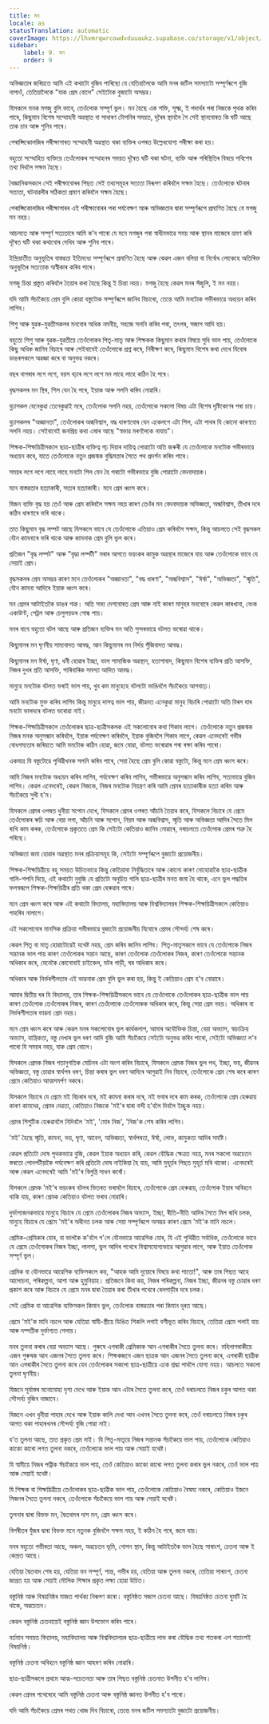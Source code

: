 ```yaml
---
title: মন
locale: as
statusTranslation: automatic
coverImage: https://lhvmrqwrcowdvduuaukz.supabase.co/storage/v1/object/public/strapi-uploads/small_cover-educacion-fundamental.webp-2d51a7828a2b1309555be27f7e2a61a0.webp
sidebar:
    label: 9. মন
    order: 9
---
```

অভিজ্ঞতাৰ জৰিয়তে আমি এই কথাটো বুজিব পাৰিছো যে যেতিয়ালৈকে আমি মনৰ জটিল সমস্যাটো সম্পূৰ্ণৰূপে বুজি নাপাওঁ, তেতিয়ালৈকে "যাক প্ৰেম বোলে" সেইটোক বুজাটো অসম্ভৱ।

যিসকলে মনক মগজু বুলি ভাবে, তেওঁলোক সম্পূৰ্ণ ভুল। মন হৈছে এক শক্তি, সূক্ষ্ম, ই পদাৰ্থৰ পৰা নিজকে পৃথক কৰিব পাৰে, কিছুমান বিশেষ সম্মোহনী অৱস্থাত বা সাধাৰণ টোপনিৰ সময়ত, দূৰৈৰ স্থানলৈ গৈ সেই স্থানবোৰত কি ঘটি আছে তাক চাব আৰু শুনিব পাৰে।

পেৰাপ্সিকোলজিৰ পৰীক্ষাগাৰত সম্মোহনী অৱস্থাত থকা ব্যক্তিৰ ওপৰত উল্লেখযোগ্য পৰীক্ষা কৰা হয়।

বহুতো সম্মোহিত ব্যক্তিয়ে তেওঁলোকৰ সম্মোহনৰ সময়ত দূৰৈত ঘটি থকা ঘটনা, ব্যক্তি আৰু পৰিস্থিতিৰ বিষয়ে সবিশেষ তথ্য দিবলৈ সক্ষম হৈছে।

বৈজ্ঞানিকসকলে সেই পৰীক্ষাবোৰৰ পিছত সেই তথ্যসমূহৰ সত্যতা নিৰূপণ কৰিবলৈ সক্ষম হৈছে। তেওঁলোকে ঘটনাৰ সত্যতা, ঘটনাৱলীৰ সঠিকতা প্ৰমাণ কৰিবলৈ সক্ষম হৈছে।

পেৰাপ্সিকোলজিৰ পৰীক্ষাগাৰৰ এই পৰীক্ষাবোৰৰ পৰা পৰ্যবেক্ষণ আৰু অভিজ্ঞতাৰ দ্বাৰা সম্পূৰ্ণৰূপে প্ৰমাণিত হৈছে যে মগজু মন নহয়।

আচলতে আৰু সম্পূৰ্ণ সত্যতাৰে আমি ক’ব পাৰো যে মনে মগজুৰ পৰা স্বাধীনভাৱে সময় আৰু স্থানৰ মাজেৰে ভ্ৰমণ কৰি দূৰৈত ঘটি থকা কথাবোৰ দেখিব আৰু শুনিব পাৰে।

ইন্দ্ৰিয়াতীত অনুভূতিৰ বাস্তৱতা ইতিমধ্যে সম্পূৰ্ণৰূপে প্ৰমাণিত হৈছে আৰু কেৱল এজন বলিয়া বা নিৰ্বোধ লোকেহে অতিৰিক্ত অনুভূতিৰ সত্যতাক অস্বীকাৰ কৰিব পাৰে।

মগজু চিন্তা প্ৰস্তুত কৰিবলৈ তৈয়াৰ কৰা হৈছে কিন্তু ই চিন্তা নহয়। মগজু হৈছে কেৱল মনৰ সঁজুলি, ই মন নহয়।

যদি আমি সঁচাকৈয়ে প্ৰেম বুলি কোৱা বস্তুটোক সম্পূৰ্ণৰূপে জানিব বিচাৰো, তেন্তে আমি মনটোক গভীৰভাৱে অধ্যয়ন কৰিব লাগিব।

শিশু আৰু যুৱক-যুৱতীসকলৰ মনবোৰ অধিক নমনীয়, সহজে সলনি কৰিব পৰা, তৎপৰ, সজাগ আদি হয়।

বহুতো শিশু আৰু যুৱক-যুৱতীয়ে তেওঁলোকৰ পিতৃ-মাতৃ আৰু শিক্ষকক কিছুমান কথাৰ বিষয়ে সুধি ভাল পায়, তেওঁলোকে কিছু অধিক জানিব বিচাৰে আৰু সেইবাবেই তেওঁলোকে প্ৰশ্ন কৰে, নিৰীক্ষণ কৰে, কিছুমান বিশেষ কথা দেখে যিবোৰ ডাঙৰসকলে অৱজ্ঞা কৰে বা অনুভৱ নকৰে।

বছৰ বাগৰাৰ লগে লগে, বয়স বঢ়াৰ লগে লগে মন লাহে লাহে কঠিন হৈ পৰে।

বৃদ্ধসকলৰ মন স্থিৰ, শিল যেন হৈ পৰে, ইয়াক আৰু সলনি কৰিব নোৱাৰি।

বুঢ়াসকল যেনেকুৱা তেনেকুৱাই মৰে, তেওঁলোক সলনি নহয়, তেওঁলোকে সকলো বিষয় এটা বিশেষ দৃষ্টিকোণৰ পৰা চায়।

বুঢ়াসকলৰ "অজ্ঞানতা", তেওঁলোকৰ অন্ধবিশ্বাস, বদ্ধ ধাৰণাবোৰ যেন একেলগে এটা শিল, এটা পাথৰ যি কোনো কাৰণতে সলনি নহয়। সেইবাবেই জনপ্ৰিয় কথা এষাৰ আছে "স্বভাৱ মৰণলৈকে নাযায়"।

শিক্ষক-শিক্ষয়িত্ৰীসকলে ছাত্ৰ-ছাত্ৰীৰ ব্যক্তিত্ব গঢ় দিয়াৰ দায়িত্ব লোৱাটো অতি জৰুৰী যে তেওঁলোকে মনটোক গভীৰভাৱে অধ্যয়ন কৰে, যাতে তেওঁলোকে নতুন প্ৰজন্মক বুদ্ধিমত্তাৰ সৈতে পথ প্ৰদৰ্শন কৰিব পাৰে।

সময়ৰ লগে লগে লাহে লাহে মনটো শিল যেন হৈ পৰাটো গভীৰভাৱে বুজি পোৱাটো বেদনাদায়ক।

মনে বাস্তৱতাৰ হত্যাকাৰী, সত্যৰ হত্যাকাৰী। মনে প্ৰেম ধ্বংস কৰে।

যিজন ব্যক্তি বৃদ্ধ হয় তেওঁ আৰু প্ৰেম কৰিবলৈ সক্ষম নহয় কাৰণ তেওঁৰ মন বেদনাদায়ক অভিজ্ঞতা, অন্ধবিশ্বাস, তীখাৰ দৰে কঠিন ধাৰণাৰে ভৰি থাকে।

তাত কিছুমান বৃদ্ধ লম্পট আছে যিসকলে ভাবে যে তেওঁলোকে এতিয়াও প্ৰেম কৰিবলৈ সক্ষম, কিন্তু আচলতে সেই বৃদ্ধসকল যৌন কামনাৰে ভৰি থাকে আৰু কামনাক প্ৰেম বুলি ভুল কৰে।

প্ৰতিজন "বৃদ্ধ লম্পট" আৰু "বৃদ্ধা লম্পটী" মৰাৰ আগতে ভয়ংকৰ কামুক অৱস্থাৰ মাজেৰে যায় আৰু তেওঁলোকে ভাবে যে সেয়াই প্ৰেম।

বৃদ্ধসকলৰ প্ৰেম অসম্ভৱ কাৰণ মনে তেওঁলোকৰ "অজ্ঞানতা", "বদ্ধ ধাৰণা", "অন্ধবিশ্বাস", "ঈৰ্ষা", "অভিজ্ঞতা", "স্মৃতি", যৌন কামনা আদিৰে ইয়াক ধ্বংস কৰে।

মন প্ৰেমৰ আটাইতকৈ ডাঙৰ শত্ৰু। অতি সভ্য দেশবোৰত প্ৰেম আৰু নাই কাৰণ মানুহৰ মনবোৰে কেৱল কাৰখানা, বেংক একাউণ্ট, পেট্ৰল আৰু চেলুলয়ডৰ গোন্ধ পায়।

মনৰ বাবে বহুতো বটল আছে আৰু প্ৰতিজন ব্যক্তিৰ মন অতি সুন্দৰভাৱে বটলত ভৰোৱা থাকে।

কিছুমানৰ মন ঘৃণনীয় সাম্যবাদত আবদ্ধ, আন কিছুমানৰ মন নিৰ্দয় পুঁজিবাদত আবদ্ধ।

কিছুমানৰ মন ঈৰ্ষা, ঘৃণা, ধনী হোৱাৰ ইচ্ছা, ভাল সামাজিক অৱস্থান, হতাশাবাদ, কিছুমান বিশেষ ব্যক্তিৰ প্ৰতি আসক্তি, নিজৰ দুখৰ প্ৰতি আসক্তি, পাৰিবাৰিক সমস্যা আদিত আবদ্ধ।

মানুহে মনটোক বটলত ভৰাই ভাল পায়, খুব কম মানুহেহে বটলটো ভাঙিবলৈ সঁচাকৈয়ে আগবাঢ়ে।

আমি মনটোক মুক্ত কৰিব লাগিব কিন্তু মানুহে দাসত্ব ভাল পায়, জীৱনত এনেকুৱা মানুহ বিচাৰি পোৱাটো অতি বিৰল যাৰ মনটো ভালদৰে বটলত ভৰোৱা নাই।

শিক্ষক-শিক্ষয়িত্ৰীসকলে তেওঁলোকৰ ছাত্ৰ-ছাত্ৰীসকলক এই সকলোবোৰ কথা শিকাব লাগে। তেওঁলোকে নতুন প্ৰজন্মক নিজৰ মনক অনুসন্ধান কৰিবলৈ, ইয়াক পৰ্যবেক্ষণ কৰিবলৈ, ইয়াক বুজিবলৈ শিকাব লাগে, কেৱল এনেদৰেই গভীৰ বোধগম্যতাৰ জৰিয়তে আমি মনটোক কঠিন হোৱা, জমে যোৱা, বটলত ভৰোৱাৰ পৰা ৰক্ষা কৰিব পাৰো।

একমাত্ৰ যি বস্তুটোৱে পৃথিৱীখনক সলনি কৰিব পাৰে, সেয়া হৈছে প্ৰেম বুলি কোৱা বস্তুটো, কিন্তু মনে প্ৰেম ধ্বংস কৰে।

আমি নিজৰ মনটোক অধ্যয়ন কৰিব লাগিব, পৰ্যবেক্ষণ কৰিব লাগিব, গভীৰভাৱে অনুসন্ধান কৰিব লাগিব, সত্যভাৱে বুজিব লাগিব। কেৱল এনেদৰেই, কেৱল নিজকে, নিজৰ মনটোক নিয়ন্ত্ৰণ কৰি আমি প্ৰেমৰ হত্যাকাৰীক হত্যা কৰিম আৰু সঁচাকৈয়ে সুখী হ'ম।

যিসকলে প্ৰেমৰ ওপৰত ধুনীয়া সপোন দেখে, যিসকলে প্ৰেমৰ ওপৰত আঁচনি তৈয়াৰ কৰে, যিসকলে বিচাৰে যে প্ৰেমে তেওঁলোকৰ ৰুচি আৰু বেয়া লগা, আঁচনি আৰু সপোন, নিয়ম আৰু অন্ধবিশ্বাস, স্মৃতি আৰু অভিজ্ঞতা আদিৰ সৈতে মিল ৰাখি কাম কৰক, তেওঁলোকে প্ৰকৃততে প্ৰেম কি সেইটো কেতিয়াও জানিব নোৱাৰে, দৰাচলতে তেওঁলোক প্ৰেমৰ শত্ৰু হৈ পৰিছে।

অভিজ্ঞতা জমা হোৱাৰ অৱস্থাত মনৰ প্ৰক্ৰিয়াসমূহ কি, সেইটো সম্পূৰ্ণৰূপে বুজাটো প্ৰয়োজনীয়।

শিক্ষক-শিক্ষয়িত্ৰীয়ে বহু সময়ত উচিতভাৱে কিন্তু কেতিয়াবা নিৰ্বুদ্ধিতাৰে আৰু কোনো কাৰণ নোহোৱাকৈ ছাত্ৰ-ছাত্ৰীক গালি-শপনি দিয়ে, এই কথাটো নুবুজি যে প্ৰতিটো অনুচিত গালি ছাত্ৰ-ছাত্ৰীৰ মনত জমা হৈ থাকে, এনে ভুল পদ্ধতিৰ ফলস্বৰূপে শিক্ষক-শিক্ষয়িত্ৰীৰ প্ৰতি থকা প্ৰেম হেৰুৱাব পাৰে।

মনে প্ৰেম ধ্বংস কৰে আৰু এই কথাটো বিদ্যালয়, মহাবিদ্যালয় আৰু বিশ্ববিদ্যালয়ৰ শিক্ষক-শিক্ষয়িত্ৰীসকলে কেতিয়াও পাহৰিব নালাগে।

এই সকলোবোৰ মানসিক প্ৰক্ৰিয়া গভীৰভাৱে বুজাটো প্ৰয়োজনীয় যিবোৰে প্ৰেমৰ সৌন্দৰ্য্য শেষ কৰে।

কেৱল পিতৃ বা মাতৃ হোৱাটোৱেই যথেষ্ট নহয়, প্ৰেম কৰিব জানিব লাগিব। পিতৃ-মাতৃসকলে ভাবে যে তেওঁলোকে নিজৰ সন্তানক ভাল পায় কাৰণ তেওঁলোকৰ সন্তান আছে, কাৰণ তেওঁলোক তেওঁলোকৰ নিজৰ, কাৰণ তেওঁলোকে সন্তানক অধিকাৰ কৰে, যেনেকৈ কোনোবাই চাইকেল, মটৰ গাড়ী, ঘৰ অধিকাৰ কৰে।

অধিকাৰ আৰু নিৰ্ভৰশীলতাৰ এই ভাৱনাক প্ৰেম বুলি ভুল কৰা হয়, কিন্তু ই কেতিয়াও প্ৰেম হ'ব নোৱাৰে।

আমাৰ দ্বিতীয় ঘৰ যি বিদ্যালয়, তাৰ শিক্ষক-শিক্ষয়িত্ৰীসকলে ভাবে যে তেওঁলোকে তেওঁলোকৰ ছাত্ৰ-ছাত্ৰীক ভাল পায় কাৰণ তেওঁলোক তেওঁলোকৰ নিজৰ, কাৰণ তেওঁলোকে তেওঁলোকক অধিকাৰ কৰে, কিন্তু সেয়া প্ৰেম নহয়। অধিকাৰ বা নিৰ্ভৰশীলতাৰ ভাৱনা প্ৰেম নহয়।

মনে প্ৰেম ধ্বংস কৰে আৰু কেৱল মনৰ সকলোবোৰ ভুল কাৰ্যকলাপ, আমাৰ অযৌক্তিক চিন্তা, বেয়া অভ্যাস, স্বয়ংক্ৰিয় অভ্যাস, যান্ত্ৰিকতা, বস্তু দেখাৰ ভুল ধৰণ আদি বুজি আমি সঁচাকৈয়ে সেইটো অনুভৱ কৰিব পাৰো, সেইটো অভিজ্ঞতা ল'ব পাৰো যি সময়ৰ নহয়, যাক প্ৰেম বোলে।

যিসকলে প্ৰেমক নিজৰ গতানুগতিক মেচিনৰ এটা অংশ কৰিব বিচাৰে, যিসকলে প্ৰেমক নিজৰ ভুল পথ, ইচ্ছা, ভয়, জীৱনৰ অভিজ্ঞতা, বস্তু চোৱাৰ স্বাৰ্থপৰ ধৰণ, চিন্তা কৰাৰ ভুল ধৰণ আদিৰে আগুৱাই নিব বিচাৰে, তেওঁলোকে প্ৰেম শেষ কৰে কাৰণ প্ৰেমে কেতিয়াও আত্মসমৰ্পণ নকৰে।

যিসকলে বিচাৰে যে প্ৰেমে মই বিচৰাৰ দৰে, মই কামনা কৰাৰ দৰে, মই ভবাৰ দৰে কাম কৰক, তেওঁলোকে প্ৰেম হেৰুৱায় কাৰণ কামদেৱ, প্ৰেমৰ দেৱতা, কেতিয়াও নিজকে 'মই'ৰ দ্বাৰা বন্দী হ'বলৈ দিবলৈ ইচ্ছুক নহয়।

প্ৰেমৰ শিশুটিক হেৰুৱাবলৈ নিদিবলৈ 'মই', 'মোৰ নিজ', 'নিজ'ক শেষ কৰিব লাগিব।

'মই' হৈছে স্মৃতি, কামনা, ভয়, ঘৃণা, আবেগ, অভিজ্ঞতা, স্বাৰ্থপৰতা, ঈৰ্ষা, লোভ, কামুকতা আদিৰ সমষ্টি।

কেৱল প্ৰতিটো দোষ পৃথকভাৱে বুজি, কেৱল ইয়াক অধ্যয়ন কৰি, কেৱল বৌদ্ধিক ক্ষেত্ৰত নহয়, মনৰ সকলো অৱচেতন স্তৰতো পোনপটীয়াকৈ পৰ্যবেক্ষণ কৰি প্ৰতিটো দোষ নাইকিয়া হৈ যায়, আমি মুহূৰ্তৰ পিছত মুহূৰ্ত মৰি থাকো। এনেদৰেই আৰু কেৱল এনেদৰেই আমি 'মই'ৰ বিলুপ্তি সাধন কৰোঁ।

যিসকলে প্ৰেমক 'মই'ৰ ভয়ংকৰ বটলৰ ভিতৰত ভৰাবলৈ বিচাৰে, তেওঁলোকে প্ৰেম হেৰুৱায়, তেওঁলোক ইয়াৰ অবিহনে থাকি যায়, কাৰণ প্ৰেমক কেতিয়াও বটলত ভৰাব নোৱাৰি।

দুৰ্ভাগ্যজনকভাৱে মানুহে বিচাৰে যে প্ৰেমে তেওঁলোকৰ নিজৰ অভ্যাস, ইচ্ছা, ৰীতি-নীতি আদিৰ সৈতে মিল ৰাখি চলক, মানুহে বিচাৰে যে প্ৰেমে 'মই'ৰ অধীনত চলক আৰু সেয়া সম্পূৰ্ণৰূপে অসম্ভৱ কাৰণ প্ৰেমে 'মই'ক মানি নচলে।

প্ৰেমিক-প্ৰেমিকাৰ যোৰ, বা ভালকৈ ক'বলৈ গ'লে যৌনভাৱে আৱেগিক যোৰ, যি এই পৃথিৱীত সৰ্বাধিক, তেওঁলোকে ভাবে যে প্ৰেমে তেওঁলোকৰ নিজৰ ইচ্ছা, লালসা, ভুল আদিৰ পথেৰে বিশ্বাসযোগ্যভাৱে আগুৱাব লাগে, আৰু ইয়াত তেওঁলোক সম্পূৰ্ণ ভুল।

প্ৰেমিক বা যৌনভাৱে আৱেগিক ব্যক্তিসকলে কয়, "আহক আমি দুয়োৰে বিষয়ে কথা পাতো!", আৰু তাৰ পিছত আহে আলোচনা, পৰিকল্পনা, আশা আৰু হুমুনিয়াহ। প্ৰতিজনে কিবা কয়, নিজৰ পৰিকল্পনা, নিজৰ ইচ্ছা, জীৱনৰ বস্তু চোৱাৰ ধৰণ প্ৰকাশ কৰে আৰু বিচাৰে যে প্ৰেমে মনৰ দ্বাৰা তৈয়াৰ কৰা তীখাৰ পথেৰে ৰেলগাড়ীৰ দৰে চলক।

সেই প্ৰেমিক বা আৱেগিক ব্যক্তিসকল কিমান ভুল, তেওঁলোক বাস্তৱতাৰ পৰা কিমান দূৰত আছে।

প্ৰেমে 'মই'ক মানি নচলে আৰু যেতিয়া স্বামী-স্ত্ৰীয়ে ডিঙিত শিকলি লগাই বশীভূত কৰিব বিচাৰে, তেতিয়া প্ৰেমে পলাই যায় আৰু দম্পতীক দুৰ্ভাগ্যত পেলায়।

মনৰ তুলনা কৰাৰ বেয়া অভ্যাস আছে। পুৰুষে এগৰাকী প্ৰেমিকাক আন এগৰাকীৰ সৈতে তুলনা কৰে। মহিলাগৰাকীয়ে এজন পুৰুষক আন এজনৰ সৈতে তুলনা কৰে। শিক্ষকজনে এজন ছাত্ৰক আন এজনৰ সৈতে তুলনা কৰে, এগৰাকী ছাত্ৰীক আন এগৰাকীৰ সৈতে তুলনা কৰে যেন তেওঁলোকৰ সকলো ছাত্ৰ-ছাত্ৰীয়ে একে শ্ৰদ্ধা পাবলৈ যোগ্য নহয়। আচলতে সকলো তুলনা ঘৃণনীয়।

যিজনে সূৰ্যাস্তৰ মনোমোহা দৃশ্য দেখে আৰু ইয়াক আন এটাৰ সৈতে তুলনা কৰে, তেওঁ দৰাচলতে নিজৰ চকুৰ আগত থকা সৌন্দৰ্য্য বুজিব নাজানে।

যিজনে এখন ধুনীয়া পাহাৰ দেখে আৰু ইয়াক কালি দেখা আন এখনৰ সৈতে তুলনা কৰে, তেওঁ দৰাচলতে নিজৰ চকুৰ আগত থকা পাহাৰখনৰ সৌন্দৰ্য্য বুজি পোৱা নাই।

য'ত তুলনা আছে, তাত প্ৰকৃত প্ৰেম নাই। যি পিতৃ-মাতৃয়ে নিজৰ সন্তানক সঁচাকৈয়ে ভাল পায়, তেওঁলোকে কেতিয়াও কাকো কাৰো লগত তুলনা নকৰে, তেওঁলোকে ভাল পায় আৰু সেয়াই যথেষ্ট।

যি স্বামীয়ে নিজৰ পত্নীক সঁচাকৈয়ে ভাল পায়, তেওঁ কেতিয়াও কাকো কাৰো লগত তুলনা কৰাৰ ভুল নকৰে, তেওঁ ভাল পায় আৰু সেয়াই যথেষ্ট।

যি শিক্ষক বা শিক্ষয়িত্ৰীয়ে তেওঁলোকৰ ছাত্ৰ-ছাত্ৰীক ভাল পায়, তেওঁলোকে কেতিয়াও বৈষম্য নকৰে, কেতিয়াও ইজনে সিজনৰ সৈতে তুলনা নকৰে, তেওঁলোকে সঁচাকৈয়ে ভাল পায় আৰু সেয়াই যথেষ্ট।

তুলনাৰ দ্বাৰা বিভক্ত মন, দ্বৈতবাদৰ দাস মন, প্ৰেম ধ্বংস কৰে।

বিপৰীতৰ যুঁজৰ দ্বাৰা বিভক্ত মনে নতুনক বুজিবলৈ সক্ষম নহয়, ই কঠিন হৈ পৰে, জমে যায়।

মনৰ বহুতো গভীৰতা আছে, অঞ্চল, অৱচেতন ভূমি, গোপন স্থান, কিন্তু আটাইতকৈ ভাল হৈছে সাৰাংশ, চেতনা আৰু ই কেন্দ্ৰত আছে।

যেতিয়া দ্বৈতবাদ শেষ হয়, যেতিয়া মন সম্পূৰ্ণ, শান্ত, গভীৰ হয়, যেতিয়া আৰু তুলনা নকৰে, তেতিয়া সাৰাংশ, চেতনা জাগ্ৰত হয় আৰু সেয়াই মৌলিক শিক্ষাৰ প্ৰকৃত লক্ষ্য হোৱা উচিত।

বস্তুনিষ্ঠ আৰু বিষয়নিষ্ঠৰ মাজত পাৰ্থক্য নিৰূপণ কৰো। বস্তুনিষ্ঠত সজাগ চেতনা আছে। বিষয়নিষ্ঠত চেতনা ঘুমটি হৈ থাকে, অৱচেতন।

কেৱল বস্তুনিষ্ঠ চেতনায়েই বস্তুনিষ্ঠ জ্ঞান উপভোগ কৰিব পাৰে।

বৰ্তমান সময়ত বিদ্যালয়, মহাবিদ্যালয় আৰু বিশ্ববিদ্যালয়ৰ ছাত্ৰ-ছাত্ৰীয়ে লাভ কৰা বৌদ্ধিক তথ্য শতকৰা এশ শতাংশই বিষয়নিষ্ঠ।

বস্তুনিষ্ঠ চেতনা অবিহনে বস্তুনিষ্ঠ জ্ঞান আহৰণ কৰিব নোৱাৰি।

ছাত্ৰ-ছাত্ৰীসকলে প্ৰথমে আত্ম-সচেতনতা আৰু তাৰ পিছত বস্তুনিষ্ঠ চেতনাত উপনীত হ'ব লাগিব।

কেৱল প্ৰেমৰ পথেৰেহে আমি বস্তুনিষ্ঠ চেতনা আৰু বস্তুনিষ্ঠ জ্ঞানত উপনীত হ'ব পাৰো।

যদি আমি সঁচাকৈয়ে প্ৰেমৰ পথত খোজ দিব বিচাৰো, তেন্তে মনৰ জটিল সমস্যাটো বুজাটো প্ৰয়োজনীয়।
